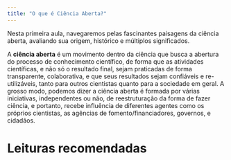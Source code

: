 ```yaml
---
title: "O que é Ciência Aberta?"
---
```



Nesta primeira aula, navegaremos pelas fascinantes paisagens da ciência aberta, avaliando sua origem, histórico e múltiplos significados. 

A **ciência aberta** é um movimento dentro da ciência que busca a abertura do processo de conhecimento científico, de forma que as atividades científicas, e não só o resultado final, sejam praticadas de forma transparente, colaborativa, e que seus resultados sejam confiáveis e re-utilizáveis, tanto para outros cientistas quanto para a sociedade em geral. A grosso modo, podemos dizer a ciência aberta é formada por várias iniciativas, independentes ou não, de reestruturação da forma de fazer ciência, e portanto, recebe influência de diferentes agentes como os próprios cientistas, as agências de fomento/financiadores, governos, e cidadãos.

<!--Vamos discutir primeiro o que não é ciência aberta - má conduta, fraudes, plágio, pesquisa irreprodutível, erros não corrigidos - e a importância da integridade e boas práticas científicas. 

Vamos refletir um pouco em como a "má ciência" pode estar sendo selecionada no ambiente acadêmico (Smaldino & McElreath 2016) devido a incentivos institucionais destorcidos voltados para quantidade - "publish A LOT or perish", o prestígio manipulado por revistas e as métricas de qualidade/quantidade usadas para avaliação de revistas, pesquisadores e instituições.

Veremos brevemente sobre a crise da reprodutibilidade na Ecologia - que será abordado mais a fundo em outras aulas, e iniciativas nacionais para estudar e promover a reprodutibilidade não só computacional, mas também experimental.
-->


# Leituras recomendadas

